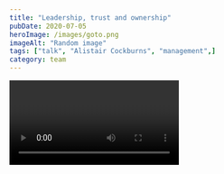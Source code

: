 ```yaml
---
title: "Leadership, trust and ownership"
pubDate: 2020-07-05
heroImage: /images/goto.png
imageAlt: "Random image"
tags: ["talk", "Alistair Cockburns", "management",]
category: team
---
```


<Video url="https://www.youtube.com/embed/KB95k0Y9Tsc" />

_This post are notes of the video above –
[Alistair Cockburns From Heart of Agile to Guest Leadership](https://www.youtube.com/watch?v=KB95k0Y9Tsc). I've extracted the most relevant parts (for me) in the snippets below_

## Guest leadership

<Video url="https://www.youtube.com/embed/KB95k0Y9Tsc?start=46&end=262" />

"Guest leadership" Is the term he uses to note situations where you take responsibility to help others out.

Example:
- Help someone stow their luggage.
- Fix pizza for a hungry bunch

In my team setting, that could be to take the initiative to:
- Taking on a task that has to be done, that no one really wants to.
- Set up automatic formatting or eslint or automatic builds or tests
- Ask if your colleagues are doing ok when they don't look like their normal selves

**Guest leadership is about taking responsibility to try to solve a problem or task that is not your own (alone), without needing an invitation to do so.**

He asks a question to

> ...think of times when you decided to take on the leadership role, and times where you didn't. What made you (not) do it?

For me, the "triggers" in a situation for me to take that role is

- **Indecision**: I can be inpatient. If there's indecisiveness in a group,
I'll quickly say "Let's do X". _Sidenote: I think this is something I should work on – I can be too abrupt sometimes._

- **Wanting the outcome**: If I want it enough, I'll jump at assisting them with anything they'll need to help make it happen.

- **Expecting a quick win**: I like to complete things. I am more likely to help out on concrete tasks that have a timeframe. Tasks without clear, concrete goals or are long running is something I'd like to avoid.

- **Learning opportunity**: If this is a problem that requires me to learn something I'm curious about, or it's regarding something I want to (but don't quite) understand.

The underlying for taking such a role is:

- **Having time to spare**: If I am pushed on some deadline, I will not help out on unrelated things.

- **Trust**: Being trusted to solve the problem in my way, rather than being steered. If you know exactly how you want a problem solved (which is perfectly fine), I suggest you do it or get someone else then me doing it.

- **Expecting appreciation**: If I expect that people will appreciate my effort, it becomes far more likely that I'll do it. For me, this is highly connected to the previous point. It could potentially not be appreciated because someone feels that I'm down prioritizing their task. It could also be that someone thinks I'm "stepping onto their responsibility".

## Increase trust and ownership

<Video url="https://www.youtube.com/embed/KB95k0Y9Tsc?start=2549&end=2701" />

I like this point he makes where you'll have to provide ownership and trust to your team in order for them to thrive and innovate.

- **Ownership**: People doing mental, creative work do not need someone looking over their shoulder and telling them what to do. They do their best work when having the freedom to own the outcome.

- **Trust**: These smart colleagues of your, are smart colleagues. Give them the trust to solve thigns their way.

- **Manager = shield**: They need a manager that is an umbrella. A protection against a board of executives raining down with requirements, instructions and wishes.

- **Being a manager is hard**: This manager role is a hard one, because you'll have to be a "heat shield", taking fire from above while at the same time not displaying it to those below. It can be a lonely role, because your bosses will be tough, and (if you do it right) your team can not really relate to you / support you. _Sidenote: Without having had such a role, I can understand if managers befriend managers._
